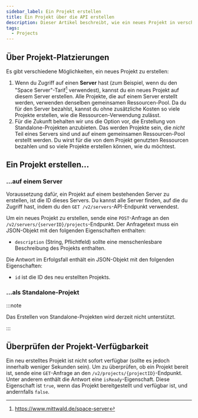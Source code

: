```yaml
---
sidebar_label: Ein Projekt erstellen
title: Ein Projekt über die API erstellen
description: Dieser Artikel beschreibt, wie ein neues Projekt in verschiedenen Deployment-Szenarien über die mStudio-API erstellt werden kann
tags:
  - Projects
---
```



## Über Projekt-Platzierungen

Es gibt verschiedene Möglichkeiten, ein neues Projekt zu erstellen:

1. Wenn du Zugriff auf einen **Server** hast (zum Beispiel, wenn du den "Space Server"-Tarif[^1] verwendest), kannst du ein neues Projekt auf diesem Server erstellen. Alle Projekte, die auf einem Server erstellt werden, verwenden denselben gemeinsamen Ressourcen-Pool. Da du für den Server bezahlst, kannst du ohne zusätzliche Kosten so viele Projekte erstellen, wie die Ressourcen-Verwendung zulässt.
2. Für die Zukunft behalten wir uns die Option vor, die Erstellung von Standalone-Projekten anzubieten. Das werden Projekte sein, die _nicht_ Teil eines Servers sind und auf einem gemeinsamen Ressourcen-Pool erstellt werden. Du wirst für die von dem Projekt genutzten Ressourcen bezahlen und so viele Projekte erstellen können, wie du möchtest.

## Ein Projekt erstellen...

### ...auf einem Server

Voraussetzung dafür, ein Projekt auf einem bestehenden Server zu erstellen, ist die ID dieses Servers. Du kannst alle Server finden, auf die du Zugriff hast, indem du den <OperationLink tag="Project" operation="project-list-servers">`GET /v2/servers`-API-Endpunkt</OperationLink> verwendest.

Um ein neues Projekt zu erstellen, sende eine `POST`-Anfrage an den `/v2/servers/{serverID}/projects`-Endpunkt. Der Anfragetext muss ein JSON-Objekt mit den folgenden Eigenschaften enthalten:

- `description` (String, Pflichtfeld) sollte eine menschenlesbare Beschreibung des Projekts enthalten.

Die Antwort im Erfolgsfall enthält ein JSON-Objekt mit den folgenden Eigenschaften:

- `id` ist die ID des neu erstellten Projekts.

<OperationHint tag="Project" operation="project-create-project" />

### ...als Standalone-Projekt

:::note

Das Erstellen von Standalone-Projekten wird derzeit nicht unterstützt.

:::

## Überprüfen der Projekt-Verfügbarkeit

Ein neu erstelltes Projekt ist nicht sofort verfügbar (sollte es jedoch innerhalb weniger Sekunden sein). Um zu überprüfen, ob ein Projekt bereit ist, sende eine `GET`-Anfrage an den `/v2/projects/{projectID}`-Endpunkt. Unter anderem enthält die Antwort eine `isReady`-Eigenschaft. Diese Eigenschaft ist `true`, wenn das Projekt bereitgestellt und verfügbar ist, und andernfalls `false`.

<OperationHint tag="Project" operation="project-get-project" />

[^1]: https://www.mittwald.de/space-server
